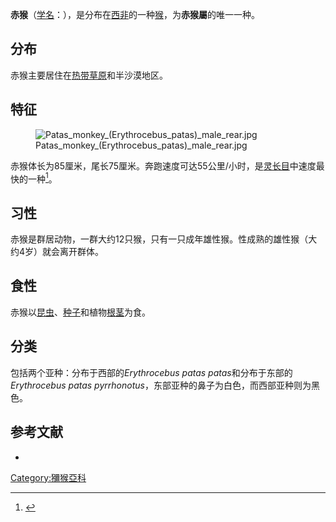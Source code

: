 {{Speciesbox
| status = LC
| status_system=IUCN3.1
| status_ref={{r|IUCN}}
| image = IMG 5608 monkey.JPG
| image_width = 250px
| image_caption = 赤猴
| display_parents=2
| parent_authority = [[Trouessart|Trouessart]], 1897
| taxon= Erythrocebus patas
| authority = [[Schreber|Schreber]], 1775
| range_map = Patas Monkey area.png
| range_map_caption = 
}}

'''赤猴'''（[[学名|学名]]：''{{lang|la|Erythrocebus patas}}''），是分布在[[西非|西非]]的一种[[猴科|猴]]，为'''赤猴屬'''的唯一一种。

==分布==
赤猴主要居住在[[热带|热带]][[草原|草原]]和半沙漠地区。
==特征==

[[File:Patas_monkey_(Erythrocebus_patas)_male_rear.jpg|thumb]]

赤猴体长为85厘米，尾长75厘米。奔跑速度可达55公里/小时，是[[灵长目|灵长目]]中速度最快的一种<ref>{{harvnb|Arsuaga|Ignacio|2006|p=18}}</ref>。

==习性==
赤猴是群居动物，一群大约12只猴，只有一只成年雄性猴。性成熟的雄性猴（大约4岁）就会离开群体。
==食性==
赤猴以[[昆虫|昆虫]]、[[种子|种子]]和植物[[根茎|根茎]]为食。
==分类==
包括两个亚种：分布于西部的''Erythrocebus patas patas''和分布于东部的''Erythrocebus patas pyrrhonotus''，东部亚种的鼻子为白色，而西部亚种则为黑色。

==参考文献==
{{reflist|refs=
<ref name=IUCN>Kingdon, J., Butynski, T.M. & De Jong, Y. 2008. ''Erythrocebus patas''. [[The_IUCN_Red_List_of_Threatened_Species|The IUCN Red List of Threatened Species]] 2008: e.T8073A12884516. http://dx.doi.org/10.2305/IUCN.UK.2008.RLTS.T8073A12884516.en. Downloaded on 26 June 2016.</ref>
}}
* {{Cite book| last = Arsuaga| first = Juan Luis| last2 = Ignacio| first2 = Martínez| title = The Chosen Species: The Long March of Human Evolution| url = https://archive.org/details/chosenspecieslon0000arsu| publisher = Blackwell Publishing| origyear = 1997| year = 2006 |ref=harv | isbn = 978-1-4051-1532-2}}
{{Commons category|Erythrocebus patas}}
{{维基物种|Erythrocebus patas}}


{{簡鼻亞目|C.}}
{{Taxonbar|from=Q504496}}
{{Authority control}}
[[Category:獼猴亞科|Category:獼猴亞科]]